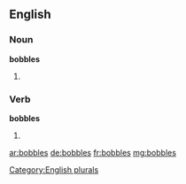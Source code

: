 ==English==

===Noun===
'''bobbles'''

# {{plural of |[[bobble]]}}

===Verb===
'''bobbles'''

# {{third-person singular of|bobble}}

[[Category:English plurals]]

[[ar:bobbles]]
[[de:bobbles]]
[[fr:bobbles]]
[[mg:bobbles]]
